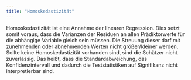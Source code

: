 ```yaml
---
title: "Homoskedastizität"
---
```


Homoskedastizität ist eine Annahme der linearen Regression. Dies setzt somit voraus, dass die Varianzen der Residuen an allen Prädiktorwerte für die abhängige Variable gleich sein müssen. Die Streuung dieser darf mit zunehmenden oder abnehmenden Werten nicht größer/kleiner werden.
Sollte keine Homoskedastizität vorhanden sind, sind die Schätzer nicht zuverlässig. Das heißt, dass die Standardabweichung, das Konfidenzintervall und dadurch die Teststatistiken auf Signifikanz nicht interpretierbar sind.


